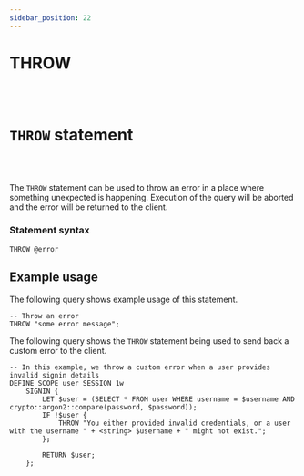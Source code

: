```yaml
---
sidebar_position: 22
---
```


# THROW

<br /><br />

# `THROW` statement

<br /><br />

The `THROW` statement can be used to throw an error in a place where something unexpected is happening. Execution of the query will be aborted and the error will be returned to the client.

### Statement syntax

```surql title="SurrealQL Syntax"
THROW @error
```

## Example usage

The following query shows example usage of this statement.

```surql
-- Throw an error
THROW "some error message";
```
The following query shows the `THROW` statement being used to send back a custom error to the client.

```surql
-- In this example, we throw a custom error when a user provides invalid signin details
DEFINE SCOPE user SESSION 1w
	SIGNIN {
		LET $user = (SELECT * FROM user WHERE username = $username AND crypto::argon2::compare(password, $password));
		IF !$user {
			THROW "You either provided invalid credentials, or a user with the username " + <string> $username + " might not exist.";
		};

		RETURN $user;
	};
```